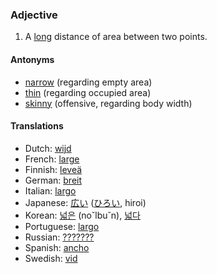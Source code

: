 === Adjective ===
#A [[long]] distance of area between two points.

==== Antonyms ====
*[[narrow]] (regarding empty area)
*[[thin]] (regarding occupied area) 
*[[skinny]] (offensive, regarding body width)

====Translations ====

*Dutch: [[wijd]]
*French: [[large]]
*Finnish: [[leveä]]
*German: [[breit]]
*Italian: [[largo]]
*Japanese: [[広い]] ([[ひろい]], hiroi)
*Korean: [[넓은]] (no˘lbu˘n), [[넓다]]
*Portuguese: [[largo]]
*Russian: [[???????]]
*Spanish: [[ancho]]
*Swedish: [[vid]]